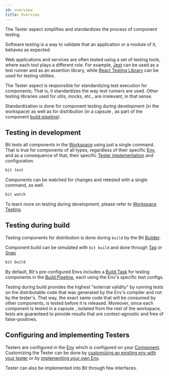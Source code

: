 ```yaml
---
id: overview
title: Overview
---
```


The Tester aspect simplifies and standardizes the process of component testing.

Software testing is a way to validate that an application or a module of it, behaves as expected.

Web applications and services are often tested using a set of testing tools, where each tool plays a different role. For example, [Jest](https://jestjs.io/) can be used as a test runner and as an assertion library, while [React Testing Library](https://testing-library.com/) can be used for testing utilities.

The Tester aspect is responsible for standardizing test execution for components; That is, it standardizes the way test runners are used. Other testing libraries used for utils, mocks, etc., are irrelevant, in that sense.

Standardization is done for component testing during development (in the workspace) as well as for distribution (in a capsule <!--TODO [capsule](#) -->, as part of the component [build pipeline](/builder/build-pipelines)).

## Testing in development

Bit tests all components in the [Workspace](/workspace/overview) using just a single command. That is true for components of all types, regardless of their specific [Env](/envs/overview), and as a consequence of that, their specific [Tester implementation](/tester/overview) and configuration.

```bash
bit test
```

Components can be watched for changes and retested with a single command, as well.

```bash
bit watch
```

To learn more on testing during development, please refer to [Workspace Testing](/tester/workspace-testing).

## Testing during build

Testing components for distribution is done during `build` by the Bit [Builder](/builder/overview).

Component build can be simulated with `bit build` and done through [Tag](/components/tags) or [Snap](/components/snaps)

```bash
bit build
```

By default, Bit's pre-configured Envs includes a [Build Task](/builder/overview#build-task) for testing components in the [Build Pipeline](/builder/build-pipelines), each using the Env's specific test configs.

Testing during build provides the highest "external validity" by running tests on the distributable code that was generated by the Env's compiler and not by the tester's.
That way, the exact same code that will be consumed by other components, is tested before it is released. Moreover, since each component is tested in a capsule <!--TODO [capsule](#) -->, isolated from the rest of the workspace, tests are guaranteed to provide results that are context-agnostic and free of false-positives.

<!--TODO To learn more on testing during build, please refer to [Testing During Build](#). -->

## Configuring and implementing Testers

Testers are configured in the [Env](/envs/overview) which is configured on your [Component](/components/overview). Customizing the Tester can be done by [customizing an existing env with your tester](/envs/services/testing) or by [implementing your own Env](/envs/customizing-env).

Tester can also be implemented into Bit through few interfaces. <!--TODO  For more information on implementing your own compiler please refer to [Implement a Compiler](/).
 -->
